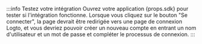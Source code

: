 :::info Testez votre intégration
Ouvrez votre application {props.sdk} pour tester si l'intégration fonctionne. Lorsque vous cliquez sur le bouton "Se connecter", la page devrait être redirigée vers une page de connexion Logto, et vous devriez pouvoir créer un nouveau compte en entrant un nom d'utilisateur et un mot de passe et compléter le processus de connexion.
:::
